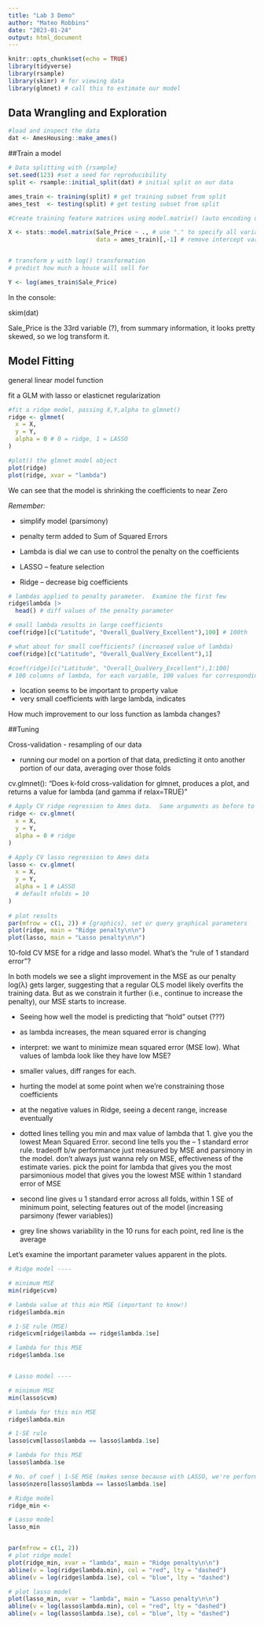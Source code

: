 ```yaml
---
title: "Lab 3 Demo"
author: "Mateo Robbins"
date: "2023-01-24"
output: html_document
---
```


```r
knitr::opts_chunk$set(echo = TRUE)
library(tidyverse)
library(rsample)
library(skimr) # for viewing data
library(glmnet) # call this to estimate our model
```

## Data Wrangling and Exploration
```r
#load and inspect the data
dat <- AmesHousing::make_ames()

```

##Train a model
```r
# Data splitting with {rsample} 
set.seed(123) #set a seed for reproducibility
split <- rsample::initial_split(dat) # initial split on our data

ames_train <- training(split) # get training subset from split
ames_test  <- testing(split) # get testing subset from split

```

```r
#Create training feature matrices using model.matrix() (auto encoding of categorical variables)

X <- stats::model.matrix(Sale_Price ~ ., # use "." to specify all variables in the dataset
                         data = ames_train)[,-1] # remove intercept variable (???) note: from book


# transform y with log() transformation
# predict how much a house will sell for 

Y <- log(ames_train$Sale_Price)

```

In the console:

skim(dat)

Sale_Price is the 33rd variable (?), from summary information, it looks pretty skewed, so we log transform it.

## Model Fitting
general linear model function 

fit a GLM with lasso or elasticnet regularization
```r
#fit a ridge model, passing X,Y,alpha to glmnet()
ridge <- glmnet(
  x = X,
  y = Y,
  alpha = 0 # 0 = ridge, 1 = LASSO
)

#plot() the glmnet model object
plot(ridge)
plot(ridge, xvar = "lambda")  
```
We can see that the model is shrinking the coefficients to near Zero


*Remember:*

- simplify model (parsimony)

- penalty term added to Sum of Squared Errors

- Lambda is dial we can use to control the penalty on the coefficients

- LASSO -- feature selection

- Ridge -- decrease big coefficients



```r
# lambdas applied to penalty parameter.  Examine the first few
ridge$lambda |> 
  head() # diff values of the penalty parameter

# small lambda results in large coefficients
coef(ridge)[c("Latitude", "Overall_QualVery_Excellent"),100] # 100th 

# what about for small coefficients? (increased value of lambda)
coef(ridge)[c("Latitude", "Overall_QualVery_Excellent"),1]

#coef(ridge)[c("Latitude", "Overall_QualVery_Excellent"),1:100] 
# 100 columns of lambda, for each variable, 100 values for corresponding coefficients. Lambda goes from large to small.

```
- location seems to be important to property value
- very small coefficients with large lambda, indicates 

How much improvement to our loss function as lambda changes?

##Tuning

Cross-validation
- resampling of our data

- running our model on a portion of that data, predicting it onto another portion of our data, averaging over those folds

cv.glmnet():
"Does k-fold cross-validation for glmnet, produces a plot, and returns a value for lambda (and gamma if relax=TRUE)"
```r
# Apply CV ridge regression to Ames data.  Same arguments as before to glmnet()
ridge <- cv.glmnet(
  x = X,
  y = Y,
  alpha = 0 # ridge
)

# Apply CV lasso regression to Ames data
lasso <- cv.glmnet(
  x = X,
  y = Y,
  alpha = 1 # LASSO
  # default nfolds = 10
)
  
# plot results
par(mfrow = c(1, 2)) # {graphics}, set or query graphical parameters
plot(ridge, main = "Ridge penalty\n\n")
plot(lasso, main = "Lasso penalty\n\n")
```

10-fold CV MSE for a ridge and lasso model. What's the "rule of 1 standard error"?

In both models we see a slight improvement in the MSE as our penalty log(λ) gets larger, suggesting that a regular OLS model likely overfits the training data. But as we constrain it further (i.e., continue to increase the penalty), our MSE starts to increase. 

- Seeing how well the model is predicting that "hold" outset (???)

- as lambda increases, the mean squared error is changing

- interpret: we want to minimize mean squared error (MSE low). What values of lambda look like they have low MSE?

- smaller values, diff ranges for each.

- hurting the model at some point when we're constraining those coefficients

- at the negative values in Ridge, seeing a decent range, increase eventually

- dotted lines telling you min and max value of lambda that 1. give you the lowest Mean Squared Error. second line tells you the -- 1 standard error rule. tradeoff b/w performance just measured by MSE and parsimony in the model. don't always just wanna rely on MSE, effectiveness of the estimate varies. pick the point for lambda that gives you the most parsimonious model that gives you the lowest MSE within 1 standard error of MSE

- second line gives u 1 standard error across all folds, within 1 SE of minimum point, selecting features out of the model (increasing parsimony (fewer variables))

- grey line shows variability in the 10 runs for each point, red line is the average


Let's examine the important parameter values apparent in the plots.
```r
# Ridge model ----

# minimum MSE
min(ridge$cvm) 

# lambda value at this min MSE (important to know!)
ridge$lambda.min

# 1-SE rule (MSE)
ridge$cvm[ridge$lambda == ridge$lambda.1se]

# lambda for this MSE
ridge$lambda.1se


# Lasso model ----

# minimum MSE
min(lasso$cvm)

# lambda for this min MSE
ridge$lambda.min

# 1-SE rule
lasso$cvm[lasso$lambda == lasso$lambda.1se]

# lambda for this MSE
lasso$lambda.1se

# No. of coef | 1-SE MSE (makes sense because with LASSO, we're performing feature selection)
lasso$nzero[lasso$lambda == lasso$lambda.1se]
```

```r
# Ridge model
ridge_min <-

# Lasso model
lasso_min


par(mfrow = c(1, 2))
# plot ridge model
plot(ridge_min, xvar = "lambda", main = "Ridge penalty\n\n")
abline(v = log(ridge$lambda.min), col = "red", lty = "dashed")
abline(v = log(ridge$lambda.1se), col = "blue", lty = "dashed")

# plot lasso model
plot(lasso_min, xvar = "lambda", main = "Lasso penalty\n\n")
abline(v = log(lasso$lambda.min), col = "red", lty = "dashed")
abline(v = log(lasso$lambda.1se), col = "blue", lty = "dashed")
```

